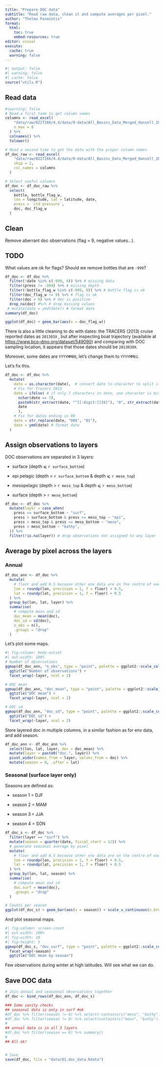 ```yaml
---
title: "Prepare DOC data"
subtitle: "Read raw data, clean it and compute averages per pixel."
author: "Thelma Panaïotis"
format:
  html:
    toc: true
    embed-resources: true
editor: visual
execute:
  cache: true
  warning: false
---
```


```r
#| output: false
#| warning: false
#| cache: false
source("utils.R")
```

## Read data

```r
#|warning: false
# Read a first time to get column names
columns <- read_excel(
    "data/raw/0227166/4.4/data/0-data/All_Basins_Data_Merged_Hansell_2022.xlsx", 
    n_max = 0
  ) %>% 
  colnames() %>% 
  tolower()

# Read a second time to get the data with the proper column names
df_doc_raw <- read_excel(
    "data/raw/0227166/4.4/data/0-data/All_Basins_Data_Merged_Hansell_2022.xlsx",
    skip = 2, 
    col_names = columns
  )

# Select useful columns
df_doc <- df_doc_raw %>%
  select(
    bottle, bottle_flag_w,
    lon = longitude, lat = latitude, date,
    press = `ctd pressure`,
    doc, doc_flag_w
  )
```

## Clean

Remove aberrant doc observations (flag = 9, negative values…).

::: callout-warning
## TODO

What values are ok for flags? Should we remove bottles that are `-999`?
:::

```r
df_doc <- df_doc %>%
  filter(!date %in% c(-999, 0)) %>% # missing data
  filter(press != -999) %>% # missing depth
  filter(!bottle_flag_w %in% c(-999, 9)) %>% # bottle flag is ok
  filter(doc_flag_w != 9) %>% # flag is ok
  filter(doc > 0) %>% # doc is positive
  drop_na(doc) #%>% # drop missing values
 # mutate(date = ymd(date)) # format date
summary(df_doc)

ggplot(df_doc) + geom_bar(aes(x = doc_flag_w))
```

There is also a little cleaning to do with dates: the TRACERS (2013) cruise reported dates as `201303X` , but after inspecting boat trajectory (available at <https://www.bco-dmo.org/dataset/549090>) and comparing with DOC sampling location, it appears that those dates should be `2013030X`.

Moreover, some dates are `YYYYMM00`, let’s change them to `YYYYMM01`.

Let’s fix this.

```r
df_doc <- df_doc %>% 
  mutate(
    date = as.character(date),  # convert date to character to split it
    # Fix for Tracers 2013
    date = ifelse( # if only 7 characters in date, one character is missing, add a 0 before the last character
      nchar(date == 7),
      paste0(str_extract(date, "^[[:digit:]]{6}"), "0", str_extract(date, "[[:digit:]]{1}$")),
      date
      ),
    # Fix for dates ending in 00
    date = str_replace(date, "00$", "01"),
    date = ymd(date) # format date
  )
```

## Assign observations to layers

DOC observations are separated in 3 layers:

-   surface (depth ⩽ `r surface_bottom`)

-   epi pelagic (depth \> `r surface_bottom` & depth ⩽ `r meso_top`)

-   mesopelagic (depth \> `r meso_top` & depth ⩽ `r meso_bottom`)

-   surface (depth \> `r meso_bottom`)

```r
df_doc <- df_doc %>% 
  mutate(layer = case_when(
    press <= surface_bottom ~ "surf",
    press > surface_bottom & press <= meso_top ~ "epi",   
    press > meso_top & press <= meso_bottom ~ "meso",
    press > meso_bottom ~ "bathy",
  )) %>% 
  filter(!is.na(layer)) # drop observations not assigned to any layer
```

## Average by pixel across the layers

### Annual

```r
df_doc_ann <- df_doc %>%
  mutate(
    # floor and add 0.5 because other env data are on the centre of each pixel
    lon = roundp(lon, precision = 1, f = floor) + 0.5,
    lat = roundp(lat, precision = 1, f = floor) + 0.5
  ) %>%
  group_by(lon, lat, layer) %>%
  summarise(
    # compute mean and sd
    doc_mean = mean(doc),
    doc_sd = sd(doc),
    n_obs = n(),
    .groups = "drop"
  ) 
```

Let’s plot some maps.

```r
#| fig-column: body-outset
#| out-width: 100%
# Number of observations
ggmap(df_doc_ann, "n_obs", type = "point", palette = ggplot2::scale_colour_viridis_c(option = "cividis", trans = "log10", direction = -1)) +
  ggtitle("Number of observations") +
  facet_wrap(~layer, ncol = 2)

# DOC mean
ggmap(df_doc_ann, "doc_mean", type = "point", palette = ggplot2::scale_colour_viridis_c(option = "A", trans = "log10")) + 
  ggtitle("DOC mean") +
  facet_wrap(~layer, ncol = 2)

# DOC sd
ggmap(df_doc_ann, "doc_sd", type = "point", palette = ggplot2::scale_colour_viridis_c()) + 
  ggtitle("DOC sd") +
  facet_wrap(~layer, ncol = 2)
```

Store layered doc in multiple columns, in a similar fashion as for env data, and add season.

```r
df_doc_ann <- df_doc_ann %>% 
  select(lon, lat, layer, doc = doc_mean) %>% 
  mutate(layer = paste0("doc.", layer)) %>% 
  pivot_wider(names_from = layer, values_from = doc) %>% 
  mutate(season = 0, .after = lat)
```

### Seasonal (surface layer only)

Seasons are defined as:

-   season 1 = DJF

-   season 2 = MAM

-   season 3 = JJA

-   season 4 = SON

```r
df_doc_s <- df_doc %>% 
  filter(layer == "surf") %>% 
  mutate(season = quarter(date, fiscal_start = 12)) %>% 
  # generate seasonal average by pixel
  mutate(
    # floor and add 0.5 because other env data are on the centre of each pixel
    lon = roundp(lon, precision = 1, f = floor) + 0.5,
    lat = roundp(lat, precision = 1, f = floor) + 0.5
  ) %>%
  group_by(lon, lat, season) %>%
  summarise(
    # compute mean and sd
    doc.surf = mean(doc),
    .groups = "drop"
  ) 

# Counts per season
ggplot(df_doc_s) + geom_bar(aes(x = season)) + scale_x_continuous(n.breaks = 3, expand = c(0,0))
```

And plot seasonal maps.

```r
#| fig-column: screen-inset
#| out-width: 100%
#| fig-width: 10
#| fig-height: 5
ggmap(df_doc_s, "doc.surf", type = "point", palette = ggplot2::scale_colour_viridis_c(option = "A", trans = "log10")) + 
  facet_wrap(~season) +
  ggtitle("DOC mean by season")
```

Few observations during winter at high latitudes. Will see what we can do.

## Save DOC data

```r
# Join annual and seasonnal observations together
df_doc <- bind_rows(df_doc_ann, df_doc_s)

### Some sanity checks
## seasonal data is only in surf #ok
#df_doc %>% filter(season != 0) %>% select(-contains(c("meso", "bathy"))) %>% summary()
#df_doc %>% filter(season != 0) %>% select(contains(c("meso", "bathy"))) %>% summary()
#
## annual data is in all 3 layers
#df_doc %>% filter(season == 0) %>% summary()
#
## All ok!


# Save
save(df_doc, file = "data/01.doc_data.Rdata")
```
